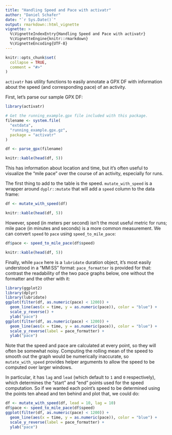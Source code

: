 ```yaml
---
title: "Handling Speed and Pace with activatr"
author: "Daniel Schafer"
date: "`r Sys.Date()`"
output: rmarkdown::html_vignette
vignette: >
  %\VignetteIndexEntry{Handling Speed and Pace with activatr}
  %\VignetteEngine{knitr::rmarkdown}
  %\VignetteEncoding{UTF-8}
---
```


```r
knitr::opts_chunk$set(
  collapse = TRUE,
  comment = "#>"
)
```

`activatr` has utility functions to easily annotate a GPX DF with information about the speed (and corresponding pace) of an activity.

First, let's parse our sample GPX DF:

```r
library(activatr)

# Get the running_example.gpx file included with this package.
filename <- system.file(
  "extdata",
  "running_example.gpx.gz",
  package = "activatr"
)

df <- parse_gpx(filename)
```

```r
knitr::kable(head(df, 5))
```

This has information about location and time, but it's often useful to visualize the "mile pace" over the course of an activity, especially for runs.

The first thing to add to the table is the speed. `mutate_with_speed` is a wrapper around `dyplr::mutate` that will add a `speed` column to the data frame:

```r
df <- mutate_with_speed(df)
```

```r
knitr::kable(head(df, 5))
```

However, speed (in meters per second) isn't the most useful metric for runs; mile pace (in minutes and seconds) is a more common measurement. We can convert `speed` to `pace` using `speed_to_mile_pace`:

```r
df$pace <- speed_to_mile_pace(df$speed)
```

```r
knitr::kable(head(df, 5))
```

Finally, while `pace` here is a `lubridate` duration object, it's most easily understood in a "MM:SS" format: `pace_formatter` is provided for that: contrast the readability of the two pace graphs below, one without the formatter and the other with it:

```r
library(ggplot2)
library(dplyr)
library(lubridate)
ggplot(filter(df, as.numeric(pace) < 1200)) +
  geom_line(aes(x = time, y = as.numeric(pace)), color = "blue") +
  scale_y_reverse() +
  ylab("pace")
ggplot(filter(df, as.numeric(pace) < 1200)) +
  geom_line(aes(x = time, y = as.numeric(pace)), color = "blue") +
  scale_y_reverse(label = pace_formatter) +
  ylab("pace")
```

Note that the speed and pace are calculated at every point, so they will often be somewhat noisy. Computing the rolling mean of the speed to smooth out the graph would be numerically inaccurate, so `mutate_with_speed` provides helper arguments to allow the speed to be computed over larger windows.

In particular, it has `lag` and `lead` (which default to `1` and `0` respectively), which determines the "start" and "end" points used for the speed computation. So if we wanted each point's speed to be determined using the points ten ahead and ten behind and plot that, we could do:

```r
df <- mutate_with_speed(df, lead = 10, lag = 10)
df$pace <- speed_to_mile_pace(df$speed)
ggplot(filter(df, as.numeric(pace) < 1200)) +
  geom_line(aes(x = time, y = as.numeric(pace)), color = "blue") +
  scale_y_reverse(label = pace_formatter) +
  ylab("pace")
```
